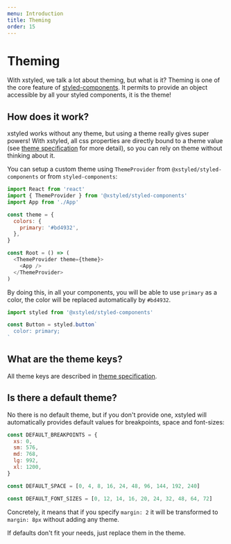 ```yaml
---
menu: Introduction
title: Theming
order: 15
---
```


# Theming

With xstyled, we talk a lot about theming, but what is it? Theming is one of the core feature of [styled-components](https://www.styled-components.com/). It permits to provide an object accessible by all your styled components, it is the theme!

## How does it work?

xstyled works without any theme, but using a theme really gives super powers! With xstyled, all css properties are directly bound to a theme value (see [theme specification](/docs/theme-specification/) for more detail), so you can rely on theme without thinking about it.

You can setup a custom theme using `ThemeProvider` from `@xstyled/styled-components` or from `styled-components`:

```js
import React from 'react'
import { ThemeProvider } from '@xstyled/styled-components'
import App from './App'

const theme = {
  colors: {
    primary: '#bd4932',
  },
}

const Root = () => (
  <ThemeProvider theme={theme}>
    <App />
  </ThemeProvider>
)
```

By doing this, in all your components, you will be able to use `primary` as a color, the color will be replaced automatically by `#bd4932`.

```js
import styled from '@xstyled/styled-components'

const Button = styled.button`
  color: primary;
`
```

## What are the theme keys?

All theme keys are described in [theme specification](/docs/theme-specification/).

## Is there a default theme?

No there is no default theme, but if you don't provide one, xstyled will automatically provides default values for breakpoints, space and font-sizes:

```js
const DEFAULT_BREAKPOINTS = {
  xs: 0,
  sm: 576,
  md: 768,
  lg: 992,
  xl: 1200,
}

const DEFAULT_SPACE = [0, 4, 8, 16, 24, 48, 96, 144, 192, 240]

const DEFAULT_FONT_SIZES = [0, 12, 14, 16, 20, 24, 32, 48, 64, 72]
```

Concretely, it means that if you specify `margin: 2` it will be transformed to `margin: 8px` without adding any theme.

If defaults don't fit your needs, just replace them in the theme.
